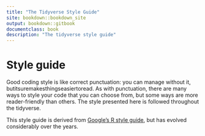 ```yaml
--- 
title: "The Tidyverse Style Guide"
site: bookdown::bookdown_site
output: bookdown::gitbook
documentclass: book
description: "The tidyverse style guide"
---
```


# Style guide {#style}

Good coding style is like correct punctuation: you can manage without it, butitsuremakesthingseasiertoread. As with punctuation, there are many ways to style your code that you can choose from, but some ways are more reader-friendly than others. The style presented here is followed throughout the tidyverse. 

This style guide is derived from [Google's R style guide](https://google.github.io/styleguide/Rguide.xml), but has evolved considerably over the years.
